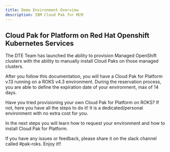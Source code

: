 ```yaml
---
title: Demo Environment Overview
description: IBM Cloud Pak for MCM
---
```


## Cloud Pak for Platform on Red Hat Openshift Kubernetes Services

The DTE Team has launched the ability to provision Managed OpenShift clusters with the ability to manually install Cloud Paks on those managed clusters.

After you follow this documentation, you will have a Cloud Pak for Platform v.13 running on a ROKS v4.3 environment. During the reservation process, you are able to define the expiration date of your environment, max of 14 days.

Have you tried provisioning your own Cloud Pak for Platform on ROKS? If not, here you have all the steps to do it! It is a dedicated/personal environment with no extra cost for you.

In the next steps you will learn how to request your environment and how to install Cloud Pak for Platform.

If you have any issues or feedback, please share it on the slack channel called \#pak-roks. Enjoy it!!
